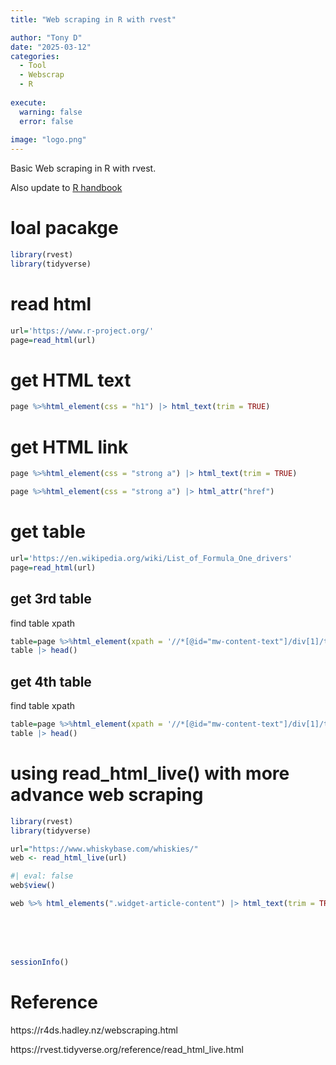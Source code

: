 ```yaml
---
title: "Web scraping in R with rvest"

author: "Tony D"
date: "2025-03-12"
categories: 
  - Tool
  - Webscrap
  - R
  
execute:
  warning: false
  error: false
  
image: "logo.png"
---
```


Basic Web scraping in R with rvest.

Also update to [R handbook](https://jcfly3000.github.io/Into-R/other/2%20web%20scrap/1%20web%20scrap%20with%20rvest.html)

# loal pacakge

```r
library(rvest)
library(tidyverse)
```



# read html

```r
url='https://www.r-project.org/'
page=read_html(url)
```


# get HTML text


```r
page %>%html_element(css = "h1") |> html_text(trim = TRUE)
```


# get HTML link


```r
page %>%html_element(css = "strong a") |> html_text(trim = TRUE)
```


```r
page %>%html_element(css = "strong a") |> html_attr("href")
```

# get table


```r
url='https://en.wikipedia.org/wiki/List_of_Formula_One_drivers'
page=read_html(url)
```


## get 3rd table

find table xpath

```r
table=page %>%html_element(xpath = '//*[@id="mw-content-text"]/div[1]/table[3]') |> html_table()
table |> head()
```

## get 4th table

find table xpath

```r
table=page %>%html_element(xpath = '//*[@id="mw-content-text"]/div[1]/table[4]') |> html_table()
table |> head()
```




# using read_html_live() with more advance web scraping

```r
library(rvest)
library(tidyverse)
```


```r
url="https://www.whiskybase.com/whiskies/"
web <- read_html_live(url)
```


```r
#| eval: false
web$view()
```



```r
web %>% html_elements(".widget-article-content") |> html_text(trim = TRUE)
```


<br><br><br>

```r
sessionInfo()
```





# Reference


https://r4ds.hadley.nz/webscraping.html

https://rvest.tidyverse.org/reference/read_html_live.html

